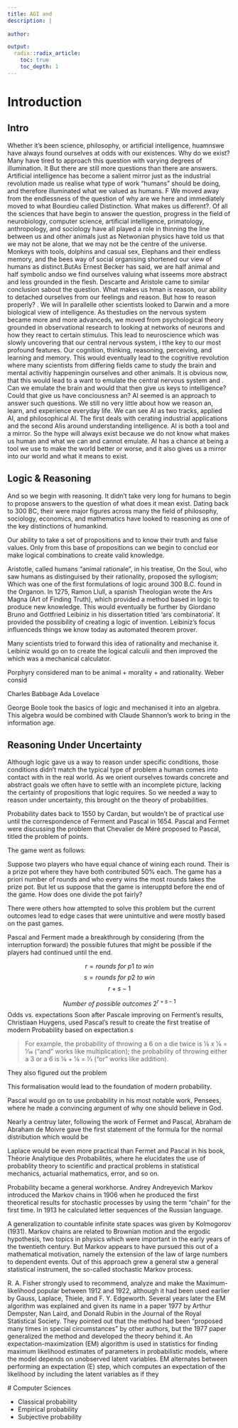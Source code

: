 ```yaml
---
title: AGI and 
description: | 
  
author:

output: 
  radix::radix_article:
    toc: true
    toc_depth: 1
---
```

# Introduction
## Intro 

Whether it's been science, philosophy, or artificial intelligence, huamnswe have always found ourselves at odds with our existences. Why do we exist? Many have tired to approach this question with varying degrees of illumination. It But there are still more questions than there are answers. Artificial intelligence has become a salient mirror just as the industrial revolution made us realise what type of work "humans" should be doing, and therefore illuminated what we valued as humans. F We moved away from the endlessness of the question of why are we here and immediately moved to what Bourdieu called Distinction. What makes us different?. Of all the sciences that have begin to answer the question, progress in the field of neurobiology, computer science, artificial intelligence, primatology, anthropology, and sociology have all played a role in thinning the line between us and other animals just as Netwonian physics have told us that we may not be alone, that we may not be the centre of the universe. Monkeys with tools, dolphins and casual sex, Elephans and their endless memory, and the bees way of social organising shortened our view of humans as distinct.ButAs Ernest Becker has said, we are half animal and half symbolic andso we find ourselves valuing what isseems more abstract and less grounded in the flesh. Descarte and Aristole came to similar conclusion sabout the question. What makes us hman is reason, our ability to detached ourselves from our feelings and reason. But how to reason properly? . We will In parallelle other scientists looked to Darwin and a more biological view of intelligence. As thestudies on the nervous system became more and more advanceds, we moved from psychological theory grounded in observational research to looking  at networks of neurons and how they react to certain stimulus. This lead to neuroscience which was slowly uncovering that our central nervous system, i tthe key to our most profound features. Our cognition, thinking, reasoning, perceiving, and learning and memory. This would eventually lead to the cognitive revolution where many scientists from differing fields came to study the brain  and mental activitiy happeningin ourselves and other animals. It is obvious now, that this would lead to a want to emulate the central nervous system and . Can we emulate the brain and would that then give us keys to intelligence? Could that give us have conciousness an? AI seemed is an approach to answer such questions. We still no very little about how we reason an, learn, and experience everyday life. We can see AI as two tracks, applied AI, and philosophical AI. The first deals with cerating industrial applications and the second AIis around understanding intelligence. AI is both a tool and a mirror. So the hype will always exist because we do not know what makes us human and what we can and cannot emulate. AI has a chance at being a tool we use to make the world better or worse, and it also gives us a mirror into our world and what it means to exist. 

## Logic & Reasoning

And so we begin with reasoning. It didn't take very long for humans to begin to propose answers to the question of what does it mean exist. Dating back to 300 BC, their were major figures across many the field of philosophy, sociology, economics, and mathematics have looked to reasoning as one of the key distinctions of humankind. 

Our ability to take a set of propositions and to know their truth and false values. Only from this base of propositions can we begin to conclud eor make logical combinations to create valid knowledge.

Aristotle, called humans "animal rationale", in his treatise, On the Soul,  who saw humans as distinguised by their rationality, proposed the syllogism; Which was one of the first formulations of logic around 300 B.C. found in the Organon. In 1275, Ramon Llull, a spanish Theologian wrote the Ars Magna (Art of Finding Truth), which provided a method based in logic to produce new knowledge. This would eventually be further by  Giordano Bruno and Gottfried Leibiniz in his dissertation titled 'ars combinatoria'. It provided the possibility of creating a logic of invention. Leibiniz's focus influenceds things we know today as automated theorem prover. 


Many scientists tried to forward this idea of rationality and mechanise it.
Leibiniz would go on to create the logical calculii and then improved the  which was a mechanical calculator.


 Porphyry considered man to be animal + morality + and rationality.
 Weber consid
 
 Charles Babbage
 Ada Lovelace
 
 George Boole took the basics of logic and mechanised it into an algebra.
 This algebra would be combined with Claude Shannon's work to bring in the information age. 
 
 
 
## Reasoning Under Uncertainty
 
Although logic gave us a way to reason under specific conditions, those conditions didn't match the typical type of problem a human comes into contact with in the real world. As we orient ourselves towards concrete and abstract goals we often have to settle with an incomplete picture, lacking the certainty of propositions that logic requires. So we needed a way to reason under uncertainty, this brought on the theory of probabilities. 
 
Probability dates back to 1550 by Cardan, but wouldn't be of practical use until the correspondence of Ferment and Pascal in 1654. Pascal and Fermet were discussing the problem that Chevalier de Méré proposed to Pascal, titled the problem of points. 

The game went as follows:

Suppose two players who have equal chance of wining each round. Their is a prize pot where they have both contributed 50% each. The game has a priori number of rounds and who every wins the most rounds takes the prize pot. But let us suppose that the game is interupptd before the end of the game. How does one divide the pot fairly?

There were others how attempted to solve this problem but the current outcomes lead to edge cases that were unintuitive and were mostly based on the past games.

Pascal and Ferment made a breakthrough by considering (from the interruption forward) the possible futures that might be possible if the players had continued until the end. 

$$ r = rounds\ for\ p1\ to\ win $$
$$ s = rounds\ for\ p2\ to\ win $$
 $$ r + s - 1 $$
 
 $$ Number\ of\ possible\ outcomes\ 2^{r+s-1} $$ 
 Odds vs. expectations
 Soon after Pascale improving on Ferment's results, Christiaan Huygens, used Pascal's result to create the first treatise of modern Probability based on expectation.s
 
> For example, the probability of throwing a 6 on a die twice is 1⁄6 x 1⁄6 = 1⁄36 ("and" works like multiplication); the probability of throwing either a 3 or a 6 is 1⁄6 + 1⁄6 = 1⁄3 ("or" works like addition).
 
 They also figured out the problem 
 
 This formalisation would lead to the foundation of modern probability. 
 
 Pascal would go on to use probability in his most notable work, Pensees, where he made a convincing argument of why one should believe in God. 
 
 Nearly a centruy later, following the work of Fermet and Pascal, Abraham de Abraham de Moivre gave the first statement of the formula for the normal distribution which would be 
 
 Laplace would be even more practical than Fermet and Pascal in his book, Théorie Analytique des Probabilités, where he elucidates the use of probablity theory to scientific and practical problems in statistical mechanics, actuarial mathematics, error, and so on.
 
 Probability became a general workhorse. Andrey Andreyevich Markov introduced the Markov chains in 1906 when he produced the first theoretical results for stochastic processes by using the term “chain” for the first time. In 1913 he calculated letter sequences of the Russian language. 
 
 A generalization to countable infinite state spaces was given by Kolmogorov (1931). Markov chains are related to Brownian motion and the ergodic hypothesis, two topics in physics which were important in the early years of the twentieth century. But Markov appears to have pursued this out of a mathematical motivation, namely the extension of the law of large numbers to dependent events. Out of this approach grew a general stw a general statistical instrument, the so-called stochastic Markov process. 
 

  R. A. Fisher strongly used to recommend,
analyze and make the Maximum-likelihood popular between 1912 and 1922, although it had
been used earlier by Gauss, Laplace, Thiele, and F. Y. Edgeworth. Several years later the EM algorithm was explained and given its name in a paper 1977 by Arthur Dempster, Nan
Laird, and Donald Rubin in the Journal of the Royal Statistical Society. They pointed out
that the method had been "proposed many times in special circumstances" by other authors,
but the 1977 paper generalized the method and developed the theory behind it. An
expectation-maximization (EM) algorithm is used in statistics for finding maximum
likelihood estimates of parameters in probabilistic models, where the model depends on
unobserved latent variables. EM alternates between performing an expectation (E) step,
which computes an expectation of the likelihood by including the latent variables as if they 
 
 # Computer Sciences
 
 
 
 
 - Classical probability
 - Empirical probability
 - Subjective probability
 
 